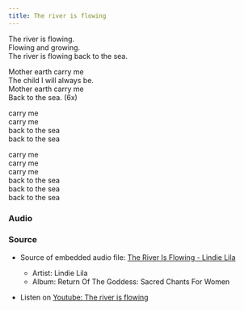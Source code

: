 ```yaml
--- 
title: The river is flowing  
--- 
```




The river is flowing.  
Flowing and growing.  
The river is flowing back to the sea.  
  
Mother earth carry me  
The child I will always be.  
Mother earth carry me  
Back to the sea. (6x)  
  
carry me   
carry me  
back to the sea  
back to the sea  
  
carry me   
carry me   
carry me   
back to the sea  
back to the sea  
back to the sea  


### Audio

<AudioComponent source="/audio/the-river-is-flowing.m4a"/>  

### Source

- Source of embedded audio file: [The River Is Flowing - Lindie Lila](https://www.youtube.com/watch?v=BwIUuSZ01f4)
  - Artist: Lindie Lila
  - Album: Return Of The Goddess: Sacred Chants For Women

- Listen on [Youtube: The river is flowing]( https://www.youtube.com/watch?v=0azLrbDuv1I)

